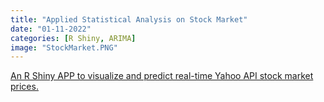```yaml
---
title: "Applied Statistical Analysis on Stock Market"
date: "01-11-2022"
categories: [R Shiny, ARIMA]
image: "StockMarket.PNG"
---
```


[An R Shiny APP to visualize and predict real-time Yahoo API stock market prices.](https://github.com/zhufy3/Applied-Statistical-Analysis-on-Stock-Market)
